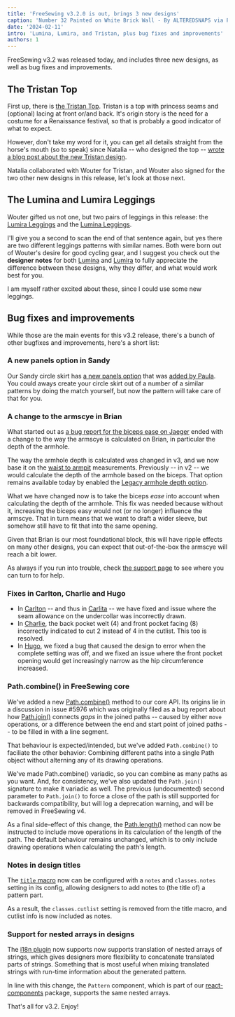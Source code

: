 ```yaml
---
title: 'FreeSewing v3.2.0 is out, brings 3 new designs'
caption: 'Number 32 Painted on White Brick Wall - By ALTEREDSNAPS via Pexels.com'
date: '2024-02-11'
intro: 'Lumina, Lumira, and Tristan, plus bug fixes and improvements'
authors: 1
---
```


FreeSewing v3.2 was released today, and includes three new designs, as well as
bug fixes and improvements.

<!-- truncate -->

## The Tristan Top

First up, there is [the Tristan Top](/designs/tristan). Tristan is a top with
princess seams and (optional) lacing at front or/and back. It's origin story is
the need for a costume for a Renaissance festival, so that is probably a good
indicator of what to expect.

However, don't take my word for it, you can get
all details straight from the horse's mouth (so to speak) since Natalia -- who
designed the top -- [wrote a blog post about the new Tristan
design](/blog/our-newest-design-is-the-tristan-top).

Natalia collaborated with Wouter for Tristan, and Wouter also signed for the
two other new designs in this release, let's look at those next.

## The Lumina and Lumira Leggings

Wouter gifted us not one, but two pairs of leggings in this release: the
[Lumira Leggings](/designs/lumira) and the [Lumina Leggings](/designs/lumina).

I'll give you a second to scan the end of that sentence again, but yes there
are two different leggings patterns with similar names. Both were born out of
Wouter's desire for good cycling gear, and I suggest you check out the
**designer notes** for both [Lumina](/designs/lumina#notes) and
[Lumira](/designs/lumira#notes) to fully appreciate the difference between
these designs, why they differ, and what would work best for you.

I am myself rather excited about these, since I could use some new leggings.

## Bug fixes and improvements

While those are the main events for this v3.2 release, there's a bunch of other
bugfixes and improvements, here's a short list:

### A new panels option in Sandy

Our Sandy circle skirt has [a new panels
option](/docs/designs/sandy/options/panels) that was [added by
Paula](https://github.com/freesewing/freesewing/pull/5861). You could aways
create your circle skirt out of a number of a similar patterns by doing the
match yourself, but now the pattern will take care of that for you.

### A change to the armscye in Brian

What started out as [a bug report for the biceps ease on
Jaeger](https://github.com/freesewing/freesewing/issues/5999) ended with a
change to the way the armscye is calculated on Brian, in particular the depth
of the armhole.

The way the armhole depth is calculated was changed in v3, and we now base it
on the [waist to
armpit](https://freesewing.org/docs/measurements/waisttoarmpit) measurements.
Previously -- in v2 -- we would calculate the depth of the armhole based on the
biceps. That option remains available today by enabled the [Legacy armhole
depth
option](https://freesewing.org/docs/designs/brian/options/legacyarmholedepth).

What we have changed now is to take the biceps _ease_ into account when
calculating the depth of the armhole. This fix was needed because without it,
increasing the biceps easy would not (or no longer) influence the armscye. That
in turn means that we want to draft a wider sleeve, but somehow still have to
fit that into the same opening.

Given that Brian is our most foundational block, this will have ripple effects
on many other designs, you can expect that out-of-the-box the armscye will
reach a bit lower.

As always if you run into trouble, check [the support page](/support) to see
where you can turn to for help.

### Fixes in Carlton, Charlie and Hugo

- In [Carlton](/designs/carlton) -- and thus in [Carlita](/designs/carlita) --
  we have fixed and issue where the seam allowance on the undercollar was
  incorrectly drawn.
- In [Charlie](/designs/charlie), the back pocket welt (4) and front pocket
  facing (8) incorrectly indicated to cut 2 instead of 4 in the cutlist. This
  too is resolved.
- In [Hugo](/designs/hugo), we fixed a bug that caused the design to error when
  the complete setting was off, and we fixed an issue where the front pocket
  opening would get increasingly narrow as the hip circumference increased.

### Path.combine() in FreeSewing core

We've added a new
[Path.combine()](https://freesewing.dev/reference/api/path/combine) method to
our core API. Its origins lie in a discussion in issue #5976 which was
originally filed as a bug report about how
[Path.join()](https://freesewing.dev/reference/api/path/join) connects _gaps_
in the joined paths -- caused by either `move` operations, or a difference
between the end and start point of joined paths -- to be filled in with a line
segment.

That behaviour is expected/intended, but we've added `Path.combine()` to
faciliate the other behavior: Combining different paths into a single Path
object without alterning any of its drawing operations.

We've made Path.combine() variadic, so you can combine as many paths as you
want. And, for consistency, we've also updated the `Path.join()` signature to
make it variadic as well. The previous (undocumented) second parameter to
`Path.join()` to force a close of the path is still supported for backwards
compatibility, but will log a deprecation warning, and will be removed in
FreeSewing v4.

As a final side-effect of this change, the
[Path.length()](https://freesewing.dev/reference/api/path/length) method can
now be instructed to include move operations in its calculation of the length
of the path. The default behaviour remains unchanged, which is to only
include drawing operations when calculating the path's length.

### Notes in design titles

The [`title` macro](https://freesewing.dev/reference/macros/title) now can be
configured with a `notes` and `classes.notes` setting in its config, allowing
designers to add notes to (the title of) a pattern part.

As a result, the `classes.cutlist` setting is removed from the title macro, and
cutlist info is now included as notes.

### Support for nested arrays in designs

The [i18n plugin](https://freesewing.dev/reference/plugins/i18n) now supports
now supports translation of nested arrays of strings, which gives designers
more flexibility to concatenate translated parts of strings. Something that is
most useful when mixing translated strings with run-time information about the
generated pattern.

In line with this change, the `Pattern` component, which is part of our
[react-components](https://freesewing.dev/reference/packages/react-components)
package, supports the same nested arrays.

That's all for v3.2. Enjoy!
